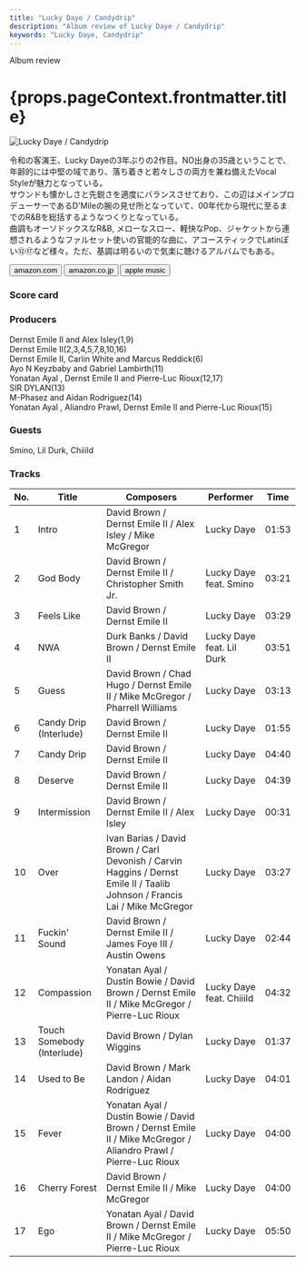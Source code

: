 ```yaml
---
title: "Lucky Daye / Candydrip"
description: "Album review of Lucky Daye / Candydrip"
keywords: "Lucky Daye, Candydrip"
---
```





<p className="largeP">Album review</p>
<h1 className="h1--no--margin">{props.pageContext.frontmatter.title}</h1>

<Row  className="image-card-group">
	<Column colMd={"3"} colLg={"4"} noGutterMdLeft="">
       <ImageCard>

![Lucky Daye / Candydrip](../../images/cd/luckydaye1L.jpg)

</ImageCard>
	</Column>
	<Column colMd={"4"} colLg={"8"} noGutterMdLeft="">
		<p>
			令和の客演王、Lucky Dayeの3年ぶりの2作目。NO出身の35歳ということで、年齢的には中堅の域であり、落ち着きと若々しさの両方を兼ね備えたVocal Styleが魅力となっている。
			<br/>サウンドも懐かしさと先鋭さを適度にバランスさせており、この辺はメインプロデューサーであるD'Mileの腕の見せ所となっていて、00年代から現代に至るまでのR&Bを総括するようなつくりとなっている。
			<br/>曲調もオーソドックスなR&B, メローなスロー、軽快なPop、ジャケットから連想されるようなファルセット使いの官能的な曲に、アコースティックでLatinぽい⑫⑰など様々。ただ、基調は明るいので気楽に聴けるアルバムでもある。
		</p>
		<div>
		  <Button className="button-right-mergin"  href="https://amzn.to/3Aey5om" kind="primary" size="small" renderIcon={ArrowUpRight24}>
  	    amazon.com
  	  </Button>
  	  <Button className="button-right-mergin"  href="https://amzn.to/3Qfibjl" kind="secondary" size="small" renderIcon={ArrowUpRight24}>
  	    amazon.co.jp
  	  </Button>
			<Button className="button-right-mergin"  href="https://apple.co/3QE7Eh5" kind="tertiary" size="small" renderIcon={ArrowUpRight24}>
  	   	apple music
  	  </Button>
			<AdvJS2/>
		</div>
	</Column>
</Row>
<Row >
	<Column colMd={"4"} colLg={"4"} noGutterMdLeft="">
		<div>
		  <h3>Score card</h3>
			<SliderJS1 value="5" />
		  <SliderJS2 value="2" />
			<SliderJS3 value="1" />
		  <SliderJS4 value="9" />
		</div>
	</Column>
	<Column colMd={"8"} colLg={"8"} noGutterMdLeft="">
		<div>
			<h3>Producers</h3>
			<p>
				Dernst Emile II and Alex Isley(1,9)
				<br/>Dernst Emile II(2,3,4,5,7,8,10,16)
				<br/>Dernst Emile II, Carlin White and Marcus Reddick(6)
				<br/>Ayo N Keyzbaby and Gabriel Lambirth(11)
				<br/>Yonatan Ayal , Dernst Emile II and Pierre-Luc Rioux(12,17)
				<br/>SIR DYLAN(13)
				<br/>M-Phasez and Aidan Rodriguez(14)
				<br/>Yonatan Ayal , Aliandro Prawl, Dernst Emile II and Pierre-Luc Rioux(15)
			</p>
			<h3>Guests</h3>
			<p>
				Smino, Lil Durk, Chiiild
			</p>
		</div>
	</Column>
</Row>

<h3>Tracks</h3>

| No. | Title                      | Composers                                                                                                                   | Performer                 | Time  |
| --- | -------------------------- | --------------------------------------------------------------------------------------------------------------------------- | ------------------------- | ----- |
| 1   | Intro                      | David Brown / Dernst Emile II / Alex Isley / Mike McGregor                                                                  | Lucky Daye                | 01:53 |
| 2   | God Body                   | David Brown / Dernst Emile II / Christopher Smith Jr.                                                                       | Lucky Daye feat. Smino    | 03:21 |
| 3   | Feels Like                 | David Brown / Dernst Emile II                                                                                               | Lucky Daye                | 03:29 |
| 4   | NWA                        | Durk Banks / David Brown / Dernst Emile II                                                                                  | Lucky Daye feat. Lil Durk | 03:51 |
| 5   | Guess                      | David Brown / Chad Hugo / Dernst Emile II / Mike McGregor / Pharrell Williams                                               | Lucky Daye                | 03:13 |
| 6   | Candy Drip (Interlude)     | David Brown / Dernst Emile II                                                                                               | Lucky Daye                | 01:55 |
| 7   | Candy Drip                 | David Brown / Dernst Emile II                                                                                               | Lucky Daye                | 04:40 |
| 8   | Deserve                    | David Brown / Dernst Emile II                                                                                               | Lucky Daye                | 04:39 |
| 9   | Intermission               | David Brown / Dernst Emile II / Alex Isley                                                                                  | Lucky Daye                | 00:31 |
| 10  | Over                       | Ivan Barias / David Brown / Carl Devonish / Carvin Haggins / Dernst Emile II / Taalib Johnson / Francis Lai / Mike McGregor | Lucky Daye                | 03:27 |
| 11  | Fuckin' Sound              | David Brown / Dernst Emile II / James Foye III / Austin Owens                                                               | Lucky Daye                | 02:44 |
| 12  | Compassion                 | Yonatan Ayal / Dustin Bowie / David Brown / Dernst Emile II / Mike McGregor / Pierre-Luc Rioux                              | Lucky Daye feat. Chiiild  | 04:32 |
| 13  | Touch Somebody (Interlude) | David Brown / Dylan Wiggins                                                                                                 | Lucky Daye                | 01:37 |
| 14  | Used to Be                 | David Brown / Mark Landon / Aidan Rodriguez                                                                                 | Lucky Daye                | 04:01 |
| 15  | Fever                      | Yonatan Ayal / Dustin Bowie / David Brown / Dernst Emile II / Mike McGregor / Aliandro Prawl / Pierre-Luc Rioux             | Lucky Daye                | 04:00 |
| 16  | Cherry Forest              | David Brown / Dernst Emile II / Mike McGregor                                                                               | Lucky Daye                | 04:00 |
| 17  | Ego                        | Yonatan Ayal / David Brown / Dernst Emile II / Mike McGregor / Pierre-Luc Rioux                                             | Lucky Daye                | 05:50 |

<AdvJS3 />
